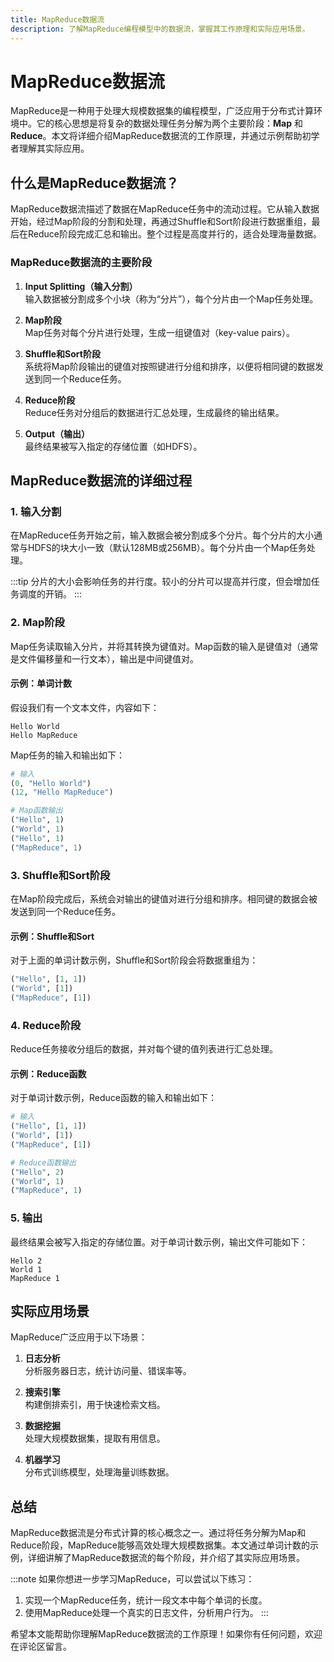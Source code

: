 ```yaml
---
title: MapReduce数据流
description: 了解MapReduce编程模型中的数据流，掌握其工作原理和实际应用场景。
---
```


# MapReduce数据流

MapReduce是一种用于处理大规模数据集的编程模型，广泛应用于分布式计算环境中。它的核心思想是将复杂的数据处理任务分解为两个主要阶段：**Map** 和 **Reduce**。本文将详细介绍MapReduce数据流的工作原理，并通过示例帮助初学者理解其实际应用。

## 什么是MapReduce数据流？

MapReduce数据流描述了数据在MapReduce任务中的流动过程。它从输入数据开始，经过Map阶段的分割和处理，再通过Shuffle和Sort阶段进行数据重组，最后在Reduce阶段完成汇总和输出。整个过程是高度并行的，适合处理海量数据。

### MapReduce数据流的主要阶段

1. **Input Splitting（输入分割）**  
   输入数据被分割成多个小块（称为“分片”），每个分片由一个Map任务处理。

2. **Map阶段**  
   Map任务对每个分片进行处理，生成一组键值对（key-value pairs）。

3. **Shuffle和Sort阶段**  
   系统将Map阶段输出的键值对按照键进行分组和排序，以便将相同键的数据发送到同一个Reduce任务。

4. **Reduce阶段**  
   Reduce任务对分组后的数据进行汇总处理，生成最终的输出结果。

5. **Output（输出）**  
   最终结果被写入指定的存储位置（如HDFS）。

## MapReduce数据流的详细过程

### 1. 输入分割

在MapReduce任务开始之前，输入数据会被分割成多个分片。每个分片的大小通常与HDFS的块大小一致（默认128MB或256MB）。每个分片由一个Map任务处理。

:::tip
分片的大小会影响任务的并行度。较小的分片可以提高并行度，但会增加任务调度的开销。
:::

### 2. Map阶段

Map任务读取输入分片，并将其转换为键值对。Map函数的输入是键值对（通常是文件偏移量和一行文本），输出是中间键值对。

#### 示例：单词计数

假设我们有一个文本文件，内容如下：

```
Hello World
Hello MapReduce
```

Map任务的输入和输出如下：

```python
# 输入
(0, "Hello World")
(12, "Hello MapReduce")

# Map函数输出
("Hello", 1)
("World", 1)
("Hello", 1)
("MapReduce", 1)
```

### 3. Shuffle和Sort阶段

在Map阶段完成后，系统会对输出的键值对进行分组和排序。相同键的数据会被发送到同一个Reduce任务。

#### 示例：Shuffle和Sort

对于上面的单词计数示例，Shuffle和Sort阶段会将数据重组为：

```python
("Hello", [1, 1])
("World", [1])
("MapReduce", [1])
```

### 4. Reduce阶段

Reduce任务接收分组后的数据，并对每个键的值列表进行汇总处理。

#### 示例：Reduce函数

对于单词计数示例，Reduce函数的输入和输出如下：

```python
# 输入
("Hello", [1, 1])
("World", [1])
("MapReduce", [1])

# Reduce函数输出
("Hello", 2)
("World", 1)
("MapReduce", 1)
```

### 5. 输出

最终结果会被写入指定的存储位置。对于单词计数示例，输出文件可能如下：

```
Hello 2
World 1
MapReduce 1
```

## 实际应用场景

MapReduce广泛应用于以下场景：

1. **日志分析**  
   分析服务器日志，统计访问量、错误率等。

2. **搜索引擎**  
   构建倒排索引，用于快速检索文档。

3. **数据挖掘**  
   处理大规模数据集，提取有用信息。

4. **机器学习**  
   分布式训练模型，处理海量训练数据。

## 总结

MapReduce数据流是分布式计算的核心概念之一。通过将任务分解为Map和Reduce阶段，MapReduce能够高效处理大规模数据集。本文通过单词计数的示例，详细讲解了MapReduce数据流的每个阶段，并介绍了其实际应用场景。

:::note
如果你想进一步学习MapReduce，可以尝试以下练习：
1. 实现一个MapReduce任务，统计一段文本中每个单词的长度。
2. 使用MapReduce处理一个真实的日志文件，分析用户行为。
:::

希望本文能帮助你理解MapReduce数据流的工作原理！如果你有任何问题，欢迎在评论区留言。